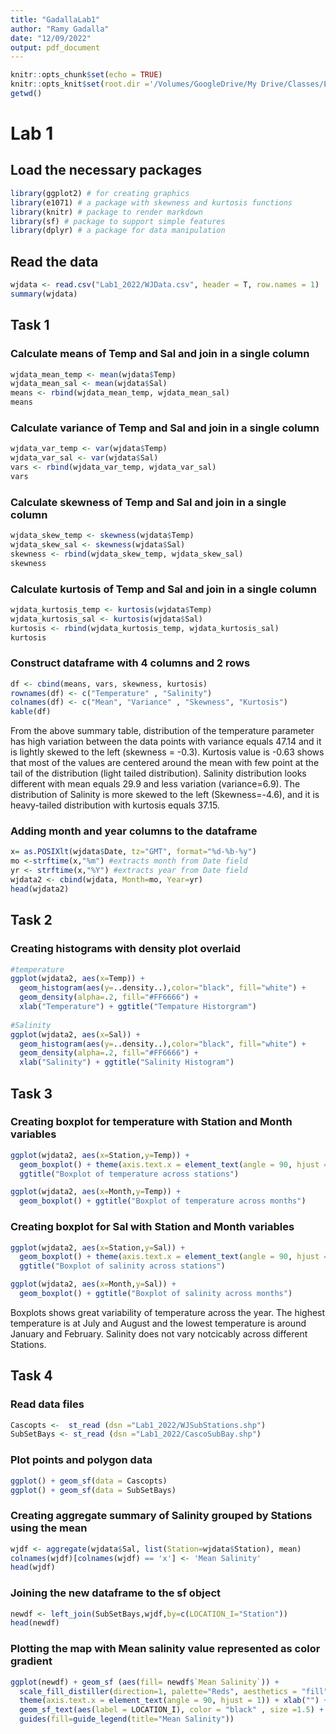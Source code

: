 ```yaml
---
title: "GadallaLab1"
author: "Ramy Gadalla"
date: "12/09/2022"
output: pdf_document
---
```


```r
knitr::opts_chunk$set(echo = TRUE)
knitr::opts_knit$set(root.dir ='/Volumes/GoogleDrive/My Drive/Classes/Electives/SIE512/Week2/lab1')
getwd()
```
# Lab 1
## Load the necessary packages
```r

library(ggplot2) # for creating graphics
library(e1071) # a package with skewness and kurtosis functions
library(knitr) # package to render markdown
library(sf) # package to support simple features
library(dplyr) # a package for data manipulation
```
## Read the data
```r
wjdata <- read.csv("Lab1_2022/WJData.csv", header = T, row.names = 1)
summary(wjdata)
```

## Task 1
### Calculate means of Temp and Sal and join in a single column
```r
wjdata_mean_temp <- mean(wjdata$Temp)
wjdata_mean_sal <- mean(wjdata$Sal)
means <- rbind(wjdata_mean_temp, wjdata_mean_sal)
means
```
### Calculate variance of Temp and Sal and join in a single column
```r
wjdata_var_temp <- var(wjdata$Temp)
wjdata_var_sal <- var(wjdata$Sal)
vars <- rbind(wjdata_var_temp, wjdata_var_sal)
vars
```
### Calculate skewness of Temp and Sal and join in a single column
```r
wjdata_skew_temp <- skewness(wjdata$Temp)
wjdata_skew_sal <- skewness(wjdata$Sal)
skewness <- rbind(wjdata_skew_temp, wjdata_skew_sal)
skewness
```
### Calculate kurtosis of Temp and Sal and join in a single column
```r
wjdata_kurtosis_temp <- kurtosis(wjdata$Temp)
wjdata_kurtosis_sal <- kurtosis(wjdata$Sal)
kurtosis <- rbind(wjdata_kurtosis_temp, wjdata_kurtosis_sal)
kurtosis
```
### Construct dataframe with 4 columns and 2 rows
```r
df <- cbind(means, vars, skewness, kurtosis)
rownames(df) <- c("Temperature" , "Salinity")
colnames(df) <- c("Mean", "Variance" , "Skewness", "Kurtosis")
kable(df)
```

From the above summary table, distribution of the temperature parameter has high variation between the data points with variance equals 47.14 and it is lightly skewed to the left (skewness = -0.3). Kurtosis value is -0.63 shows that most of the values are centered around the mean with few point at the tail of the distribution (light tailed distribution). Salinity distribution looks different with mean equals 29.9 and less variation (variance=6.9). The distribution of Salinity is more skewed to the left (Skewness=-4.6), and it is heavy-tailed distribution with kurtosis equals 37.15.

### Adding month and year columns to the dataframe
```r
x= as.POSIXlt(wjdata$Date, tz="GMT", format="%d-%b-%y")
mo <-strftime(x,"%m") #extracts month from Date field 
yr <- strftime(x,"%Y") #extracts year from Date field
wjdata2 <- cbind(wjdata, Month=mo, Year=yr)
head(wjdata2)
```

## Task 2
### Creating histograms with density plot overlaid
```r
#temperature
ggplot(wjdata2, aes(x=Temp)) + 
  geom_histogram(aes(y=..density..),color="black", fill="white") +
  geom_density(alpha=.2, fill="#FF6666") +
  xlab("Temperature") + ggtitle("Tempature Historgram") 
  
#Salinity 
ggplot(wjdata2, aes(x=Sal)) + 
  geom_histogram(aes(y=..density..),color="black", fill="white") +
  geom_density(alpha=.2, fill="#FF6666") +
  xlab("Salinity") + ggtitle("Salinity Histogram") 
```

## Task 3
### Creating boxplot for temperature with Station and Month variables
```r
ggplot(wjdata2, aes(x=Station,y=Temp)) + 
  geom_boxplot() + theme(axis.text.x = element_text(angle = 90, hjust = 1)) +
  ggtitle("Boxplot of temperature across stations")

ggplot(wjdata2, aes(x=Month,y=Temp)) + 
  geom_boxplot() + ggtitle("Boxplot of temperature across months")

```

### Creating boxplot for Sal with Station and Month variables
```r
ggplot(wjdata2, aes(x=Station,y=Sal)) + 
  geom_boxplot() + theme(axis.text.x = element_text(angle = 90, hjust = 1)) +
  ggtitle("Boxplot of salinity across stations")

ggplot(wjdata2, aes(x=Month,y=Sal)) + 
  geom_boxplot() + ggtitle("Boxplot of salinity across months")
```

Boxplots shows great variability of temperature across the year. The highest temperature is at July and August and the lowest temperature is around January and February. Salinity does not vary notcicably across different Stations. 


## Task 4
### Read data files
```r
Cascopts <-  st_read (dsn ="Lab1_2022/WJSubStations.shp")
SubSetBays <- st_read (dsn ="Lab1_2022/CascoSubBay.shp")
```

### Plot points and polygon data
```r
ggplot() + geom_sf(data = Cascopts)
ggplot() + geom_sf(data = SubSetBays)
```


### Creating aggregate summary of Salinity grouped by Stations using the mean
```r
wjdf <- aggregate(wjdata$Sal, list(Station=wjdata$Station), mean)
colnames(wjdf)[colnames(wjdf) == 'x'] <- 'Mean Salinity'
head(wjdf)
```

### Joining the new dataframe to the sf object
```r
newdf <- left_join(SubSetBays,wjdf,by=c(LOCATION_I="Station"))
head(newdf)
```

### Plotting the map with Mean salinity value represented as color gradient
```r
ggplot(newdf) + geom_sf (aes(fill= newdf$`Mean Salinity`)) +
  scale_fill_distiller(direction=1, palette="Reds", aesthetics = "fill") +
  theme(axis.text.x = element_text(angle = 90, hjust = 1)) + xlab("") + ylab("") +
  geom_sf_text(aes(label = LOCATION_I), color = "black" , size =1.5) +
  guides(fill=guide_legend(title="Mean Salinity")) 
```

